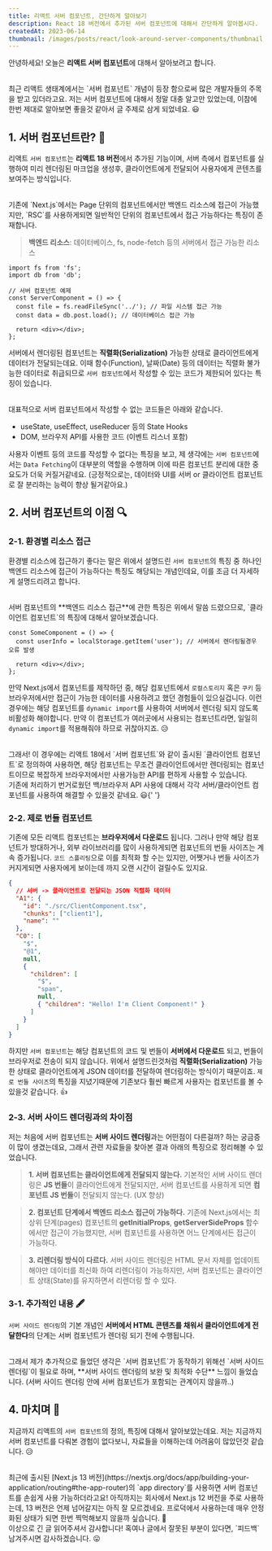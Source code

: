 ```yaml
---
title: 리액트 서버 컴포넌트, 간단하게 알아보기
description: React 18 버전에서 추가된 서버 컴포넌트에 대해서 간단하게 알아봅시다.
createdAt: 2023-06-14
thumbnail: /images/posts/react/look-around-server-components/thumbnail.png
---
```


안녕하세요! 오늘은 **리액트 서버 컴포넌트**에 대해서 알아보려고 합니다.

<br />
최근 리액트 생태계에서는 `서버 컴포넌트` 개념이 등장 함으로써 많은 개발자들의 주목을
받고 있더라고요. 저는 서버 컴포넌트에 대해서 정말 대충 알고만 있었는데, 이참에 한번
제대로 알아보면 좋을것 같아서 글 주제로 삼게 되었네요. 😃

## 1. 서버 컴포넌트란? 🤔

리액트 `서버 컴포넌트`는 **리액트 18 버전**에서 추가된 기능이며, 서버 측에서 컴포넌트를 실행하여 미리 렌더링된 마크업을 생성후, 클라이언트에게 전달되어 사용자에게 콘텐츠를 보여주는 방식입니다.

<br />
기존에 `Next.js`에서는 Page 단위의 컴포넌트에서만 백엔드 리소스에 접근이 가능했지만,
`RSC`를 사용하게되면 일반적인 단위의 컴포넌트에서 접근 가능하다는 특징이 존재합니다.

> **백엔드 리소스**: 데이터베이스, fs, node-fetch 등의 서버에서 접근 가능한 리소스

```tsx
import fs from 'fs';
import db from 'db';

// 서버 컴포넌트 예제
const ServerComponent = () => {
  const file = fs.readFileSync('../'); // 파일 시스템 접근 가능
  const data = db.post.load(); // 데이터베이스 접근 가능

  return <div></div>;
};
```

서버에서 렌더링된 컴포넌트는 **직렬화(Serialization)** 가능한 상태로 클라이언트에게 데이터가 전달되는데요. 이때 함수(Function), 날짜(Date) 등의 데이터는 직렬화 불가능한 데이터로 취급되므로 `서버 컴포넌트`에서 작성할 수 있는 코드가 제한되어 있다는 특징이 있습니다.

<br />
대표적으로 서버 컴포넌트에서 작성할 수 없는 코드들은 아래와 같습니다.

- useState, useEffect, useReducer 등의 State Hooks
- DOM, 브라우저 API를 사용한 코드 (이벤트 리스너 포함)

사용자 이벤트 등의 코드를 작성할 수 없다는 특징을 보고, 제 생각에는 `서버 컴포넌트`에서는 `Data Fetching`이 대부분의 역할을 수행하며 이에 따른 컴포넌트 분리에 대한 중요도가 더욱 커질거같네요.
(긍정적으로는, 데이터와 UI를 서버 or 클라이언트 컴포넌트로 잘 분리하는 능력이 향상 될거같아요.)

## 2. 서버 컴포넌트의 이점 🔍

### 2-1. 환경별 리소스 접근

환경별 리소스에 접근하기 좋다는 말은 위에서 설명드린 `서버 컴포넌트`의 특징 중 하나인 백엔드 리소스에 접근이 가능하다는 특징도 해당되는 개념인데요, 이를 조금 더 자세하게 설명드리려고 합니다.

<br />
서버 컴포넌트의 **백엔드 리소스 접근**에 관한 특징은 위에서 말씀 드렸으므로, `클라이언트
컴포넌트`의 특징에 대해서 알아보겠습니다.

```tsx
const SomeComponent = () => {
  const userInfo = localStorage.getItem('user'); // 서버에서 렌더링될경우 오류 발생

  return <div></div>;
};
```

만약 Next.js에서 컴포넌트를 제작하던 중, 해당 컴포넌트에서 `로컬스토리지` 혹은 `쿠키` 등 브라우저에서만 접근이 가능한 데이터를 사용하려고 했던 경험들이 있으실겁니다.
이런 경우에는 해당 컴포넌트를 `dynamic import`를 사용하여 서버에서 렌더링 되지 않도록 비활성화 해야합니다. 만약 이 컴포넌트가 여러곳에서 사용되는 컴포넌트라면, 일일히 `dynamic import`를 적용해줘야 하므로 귀찮아지죠. 😥

<br />
그래서! 이 경우에는 리액트 18에서 `서버 컴포넌트`와 같이 출시된 `클라이언트 컴포넌트`로
정의하여 사용하면, 해당 컴포넌트는 무조건 클라이언트에서만 렌더링되는 컴포넌트이므로
복잡하게 브라우저에서만 사용가능한 API를 편하게 사용할 수 있습니다.
<br />
기존에 처리하기 번거로웠던 백/브라우저 API 사용에 대해서 각각 서버/클라이언트 컴포넌트를
사용하여 해결할 수 있을것 같네요. 😃{' '}

### 2-2. 제로 번들 컴포넌트

기존에 모든 리액트 컴포넌트는 **브라우저에서 다운로드** 됩니다. 그러나 만약 해당 컴포넌트가 방대하거나, 외부 라이브러리를 많이 사용하게되면 컴포넌트의 번들 사이즈는 계속 증가됩니다. `코드 스플리팅`으로 이를 최적화 할 수는 있지만, 어쨋거나 번들 사이즈가 커지게되면 사용자에게 보이는데 까지 오랜 시간이 걸릴수도 있지요.

```json
{
  // 서버 -> 클라이언트로 전달되는 JSON 직렬화 데이터
  "A1": {
    "id": "./src/ClientComponent.tsx",
    "chunks": ["client1"],
    "name": ""
  },
  "C0": [
    "$",
    "@1",
    null,
    {
      "children": [
        "$",
        "span",
        null,
        { "children": "Hello! I'm Client Component!" }
      ]
    }
  ]
}
```

하지만 `서버 컴포넌트`는 해당 컴포넌트의 코드 및 번들이 **서버에서 다운로드** 되고, 번들이 브라우저로 전송이 되지 않습니다. 위에서 설명드린것처럼 **직렬화(Serialization)** 가능한 상태로 클라이언트에게 JSON 데이터를 전달하여 렌더링하는 방식이기 때문이죠. `제로 번들 사이즈`의 특징을 지녔기때문에 기존보다 훨씬 빠르게 사용자는 컴포넌트를 볼 수 있을것 같습니다. 👍

### 2-3. 서버 사이드 렌더링과의 차이점

저는 처음에 서버 컴포넌트는 **서버 사이드 렌더링**과는 어떤점이 다른걸까? 하는 궁금증이 많이 생겼는데요, 그래서 관련 자료들을 찾아본 결과 아래의 특징으로 정리해볼 수 있었습니다.

> **1. 서버 컴포넌트는 클라이언트에게 전달되지 않는다.**
> 기본적인 서버 사이드 렌더링은 **JS 번들**이 클라이언트에게 전달되지만, 서버 컴포넌트를 사용하게 되면 **컴포넌트 JS 번들**이 전달되지 않는다. (UX 향상)

> **2. 컴포넌트 단계에서 백엔드 리소스 접근이 가능하다.**
> 기존에 Next.js에서는 최상위 단계(pages) 컴포넌트의 **getInitialProps**, **getServerSideProps** 함수에서만 접근이 가능했지만, 서버 컴포넌트를 사용하면 어느 단계에서든 접근이 가능하다.

> **3. 리렌더링 방식이 다르다.**
> 서버 사이드 렌더링은 HTML 문서 자체를 업데이트 해야만 데이터를 최신화 하여 리렌더링이 가능하지만, 서버 컴포넌트는 클라이언트 상태(State)를 유지하면서 리렌더링 할 수 있다.

### 3-1. 추가적인 내용 🖋️

`서버 사이드 렌더링`의 기본 개념인 **서버에서 HTML 콘텐츠를 채워서 클라이언트에게 전달한다**의 단계는 서버 컴포넌트가 렌더링 되기 전에 수행됩니다.

<br />
그래서 제가 추가적으로 들었던 생각은 `서버 컴포넌트`가 동작하기 위해선 `서버 사이드
렌더링`이 필요로 하며, **서버 사이드 렌더링의 보완 및 최적화 수단** 느낌이 들었습니다.
(서버 사이드 렌더링 안에 서버 컴포넌트가 포함되는 관계이지 않을까..)

## 4. 마치며 📌

지금까지 리액트의 `서버 컴포넌트`의 정의, 특징에 대해서 알아보았는데요. 저는 지금까지 서버 컴포넌트를 다뤄본 경험이 없다보니, 자료들을 이해하는데 어려움이 많았던것 같습니다. 😥

<br />
최근에 출시된 [Next.js 13 버전](https://nextjs.org/docs/app/building-your-application/routing#the-app-router)의
`app directory`를 사용하면 서버 컴포넌트를 손쉽게 사용 가능하더라고요! 아직까지는
회사에서 Next.js 12 버전을 주로 사용하는데, 13 버전은 언제 넘어갈지는 아직 잘 모르겠네요.
프로덕에서 사용하는데 매우 안정화된 상태가 되면 한번 찍먹해보지 않을까 싶습니다.
🤔
<br />
이상으로 긴 글 읽어주셔서 감사합니다! 혹여나 글에서 잘못된 부분이 있다면, `피드백`
남겨주시면 감사하겠습니다. 😛
